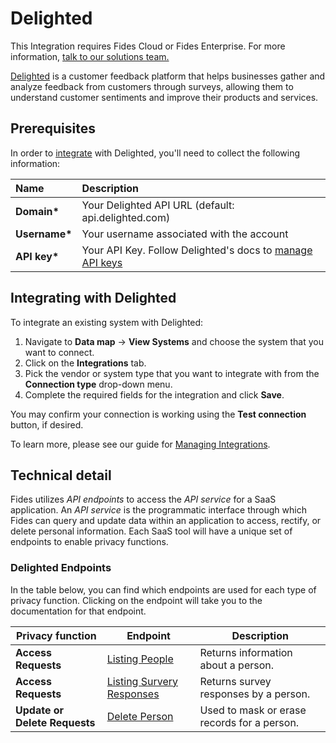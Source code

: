 
# Delighted

<Callout emoji=""> This Integration requires Fides Cloud or Fides Enterprise. For more information, [talk to our solutions team.](https://ethyca.com/book-demo?utm_source=docs-site) </Callout>


[Delighted](https://www.delighted.com) is a customer feedback platform that helps businesses gather and analyze feedback from customers through surveys, allowing them to understand customer sentiments and improve their products and services.

## Prerequisites

In order to [integrate](/user-guides/integrations) with Delighted, you'll need to collect the following information:

| Name           | Description                                                                                                                             |
| :------------- | :-------------------------------------------------------------------------------------------------------------------------------------- |
| **Domain\***   | Your Delighted API URL (default: api.delighted.com)                                                                                     |
| **Username\*** | Your username associated with the account                                                                                               |
| **API key\***  | Your API Key. Follow Delighted's docs to [manage API keys](https://developer.delighted.com/delighted-api-docs/reference/authentication) |

## Integrating with Delighted

To integrate an existing system with Delighted:

1. Navigate to **Data map** → **View Systems** and choose the system that you want to connect.
2. Click on the **Integrations** tab.
3. Pick the vendor or system type that you want to integrate with from the **Connection type** drop-down menu.
4. Complete the required fields for the integration and click **Save**.

You may confirm your connection is working using the **Test connection** button, if desired.

To learn more, please see our guide for [Managing Integrations](/user-guides/integrations/manage-integrations).

## Technical detail

Fides utilizes _API endpoints_ to access the _API service_ for a SaaS application. An _API service_ is the programmatic interface through which Fides can query and update data within an application to access, rectify, or delete personal information. Each SaaS tool will have a unique set of endpoints to enable privacy functions.

### Delighted Endpoints

In the table below, you can find which endpoints are used for each type of privacy function. Clicking on the endpoint will take you to the documentation for that endpoint.

| Privacy function              | Endpoint                                                                                 | Description                                 |
| ----------------------------- | ---------------------------------------------------------------------------------------- | ------------------------------------------- |
| **Access Requests**           | [Listing People](https://app.delighted.com/docs/api/listing-people)                      | Returns information about a person.         |
| **Access Requests**           | [Listing Survery Responses](https://app.delighted.com/docs/api/listing-survey-responses) | Returns survey responses by a person.       |
| **Update or Delete Requests** | [Delete Person](https://app.delighted.com/docs/api/deleting-people)                      | Used to mask or erase records for a person. |
